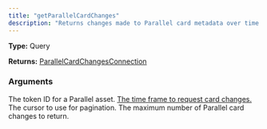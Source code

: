 ```yaml
---
title: "getParallelCardChanges"
description: "Returns changes made to Parallel card metadata over time."
---
```


**Type:** Query

**Returns:** [ParallelCardChangesConnection](/api-reference/types/parallelcardchangesconnection)

### Arguments

<ResponseField name="tokenId" type="String">
  The token ID for a Parallel asset.
</ResponseField>

<a href="/api-reference/types/parallelcardchangequerytimestampinput">
  <ResponseField name="timestamp" type="ParallelCardChangeQueryTimestampInput">
    The time frame to request card changes.
  </ResponseField>
</a>

<ResponseField name="cursor" type="String">
  The cursor to use for pagination.
</ResponseField>

<ResponseField name="limit" type="Int">
  The maximum number of Parallel card changes to return.
</ResponseField>

